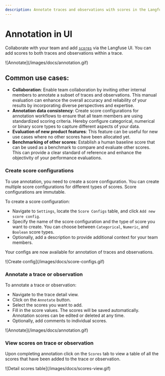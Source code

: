 ```yaml
---
description: Annotate traces and observations with scores in the Langfuse UI to record human-in-the-loop evaluations.
---
```


# Annotation in UI

Collaborate with your team and add [`scores`](/docs/scores) via the Langfuse UI. You can add scores to both traces and observations within a trace.

<Frame border fullWidth>
  ![Annotate](/images/docs/annotation.gif)
</Frame>

## Common use cases:

- **Collaboration**: Enable team collaboration by inviting other internal members to annotate a subset of traces and observations. This manual evaluation can enhance the overall accuracy and reliability of your results by incorporating diverse perspectives and expertise.
- **Annotation data consistency**: Create score configurations for annotation workflows to ensure that all team members are using standardized scoring criteria. Hereby configure categorical, numerical or binary score types to capture different aspects of your data.
- **Evaluation of new product features**: This feature can be useful for new use cases where no other scores have been allocated yet.
- **Benchmarking of other scores**: Establish a human baseline score that can be used as a benchmark to compare and evaluate other scores. This can provide a clear standard of reference and enhance the objectivity of your performance evaluations.

<Steps>

### Create score configurations

To use annotation, you need to create a score configuration. You can create multiple score configurations for different types of scores. Score configurations are immutable.

To create a score configuration:

- Navigate to `Settings`, locate the `Score Configs` table, and click `Add new score config`.
- Specify the name of the score configuration and the type of score you want to create. You can choose between `Categorical`, `Numeric`, and `Boolean` score types.
- Optionally, add a description to provide additional context for your team members.

Your configs are now available for annotation of traces and observations.

<Frame border fullWidth>
  ![Create config](/images/docs/score-configs.gif)
</Frame>

### Annotate a trace or observation

To annotate a trace or observation:

- Navigate to the trace detail view.
- Click on the `Annotate` button.
- Select the scores you want to add.
- Fill in the score values. The scores will be saved automatically. Annotation scores can be edited or deleted at any time.
- Optionally, add comments to individual scores.

<Frame border fullWidth>
  ![Annotate](/images/docs/annotation.gif)
</Frame>

### View scores on trace or observation

Upon completing annotation click on the `Scores` tab to view a table of all the scores that have been added to the trace or observation.

<Frame border fullWidth>
  ![Detail scores table](/images/docs/scores-view.gif)
</Frame>

</Steps>
